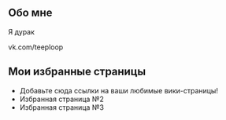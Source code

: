== Обо мне ==

Я дурак

vk.com/teeploop

== Мои избранные страницы ==

* Добавьте сюда ссылки на ваши любимые вики-страницы!
* Избранная страница №2
* Избранная страница №3